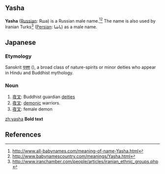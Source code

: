 =='''Yasha'''==
'''Yasha''' ([[Russian]]: Яша) is a Russian male name.<ref>http://www.all-babynames.com/meaning-of-name-Yasha.html</ref><ref>http://www.babynamescountry.com/meanings/Yasha.html</ref>
The name is also used by Iranian Turks<ref>http://www.iranchamber.com/people/articles/iranian_ethnic_groups.php</ref> ([[Persian]]: یاشا) as a male name.

==Japanese==
{{wikipedia}}
===Etymology===
Sanskrit [[यक्श]] ({{unicode|Yakśa}}), a broad class of nature-spirits or minor deities who appear in Hindu and Buddhist mythology.

===Noun===
{{ja-noun|r|hira=やしゃ}}

#[[夜叉]]: Buddhist guardian [[deities]]
#[[夜叉]]: [[demonic]] warriors.
#[[夜叉]]: female demon

[[zh:yasha]]
'''Bold text'''

==References==
{{Reflist}}
<references />